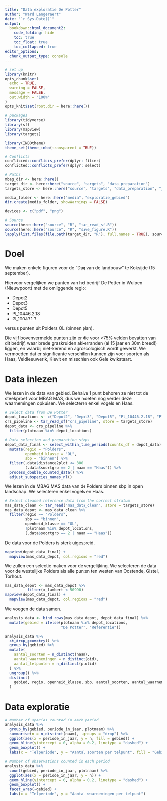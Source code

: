 ```yaml
---
title: "Data exploratie De Potter"
author: "Ward Langeraert"
date: "`r Sys.Date()`"
output:
  bookdown::html_document2:
    code_folding: hide
    toc: true
    toc_float: true
    toc_collapsed: true
editor_options: 
  chunk_output_type: console
---
```


```r
# set up
library(knitr)
opts_chunk$set(
  echo = TRUE,
  warning = FALSE,
  message = FALSE,
  out.width = "100%"
)
opts_knit$set(root.dir = here::here())
```

```r
# packages
library(tidyverse)
library(sf)
library(mapview)
library(targets)

library(INBOtheme)
theme_set(theme_inbo(transparent = TRUE))

# Conflicts
conflicted::conflicts_prefer(dplyr::filter)
conflicted::conflicts_prefer(dplyr::select)

# Paths
mbag_dir <- here::here()
target_dir <- here::here("source", "targets", "data_preparation")
targets_store <- here::here("source", "targets", "data_preparation", "_targets")

media_folder <- here::here("media", "exploratie_gebied")
dir.create(media_folder, showWarnings = FALSE)

devices <- c("pdf", "png")

# Source
source(here::here("source", "R", "tar_read_sf.R"))
source(here::here("source", "R", "save_figure.R"))
lapply(list.files(file.path(target_dir, "R"), full.names = TRUE), source)
```

# Doel

We maken enkele figuren voor de "Dag van de landbouw" te Koksijde (15 september).

Hiervoor vergelijken we punten van het bedrijf De Potter in Wulpen (Nieuwpoort) met de omliggende regio:

- Depot2
- Depot3
- Depot5
- Pl_10446.2.18 
- Pl_10047.1.3

versus punten uit Polders OL (binnen plan).

Die vijf bovenvermelde punten zijn er die voor >75% velden bevatten van dit bedrijf, waar brede graskruiden akkerranden (al 15 jaar en 30m breed!) liggen, en waarbij niet-kerend en agroecologisch wordt gewerkt.
We vermoeden dat er significante verschillen kunnen zijn voor soorten als Haas, Veldleeuwerik, Kievit en misschien ook Gele kwikstaart.

# Data inlezen

We lezen in de data van gebied.
Behalve 1 punt behoren ze niet tot de steekproef voor MBAG MAS, dus we moeten nog verder deze waarnemingen opkuisen.
We selecteren enkel vogels en Haas.

```r
# Select data from De Potter
depot_locations <- c("Depot2", "Depot3", "Depot5", "Pl_10446.2.18", "Pl_10047.1.3")
crs_pipeline <- tar_read_sf("crs_pipeline", store = targets_store)
depot_data <- crs_pipeline %>%
  filter(plotnaam %in% depot_locations)
```

```r
# Data selection and preparation steps
depot_data_final <- select_within_time_periods(counts_df = depot_data) %>%
  mutate(regio = "Polders",
         openheid_klasse = "OL", 
         sbp = "binnen") %>%
  filter(.data$distance2plot <= 300,
         (.data$soortgrp == 2 | naam == "Haas")) %>%
  process_double_counted_data() %>%
  adjust_subspecies_names_nl()
```

We lezen in de MBAG MAS data van de Polders binnen sbp in open landschap.
We selecteren enkel vogels en Haas.

```r
# Select cleaned reference data from the correct stratum
mas_data_clean <- tar_read("mas_data_clean", store = targets_store)
mas_data_depot <- mas_data_clean %>%
  filter(regio == "Polders",
         sbp == "binnen",
         openheid_klasse == "OL",
         !plotnaam %in% depot_locations,
         (.data$soortgrp == 2 | naam == "Haas"))
```

De data voor de Polders is sterk uigespreid.

```r
mapview(depot_data_final) +
  mapview(mas_data_depot, col.regions = "red") 
```

We zullen een selectie maken voor de vergelijking.
We selecteren de data voor de westelijke Polders als alle punten ten westen van Oostende, Gistel, Torhout.

```r
mas_data_depot <- mas_data_depot %>%
          filter(x_lambert < 50990)
mapview(depot_data_final) +
  mapview(mas_data_depot, col.regions = "red")
```

We voegen de data samen.

```r
analysis_data <- bind_rows(mas_data_depot, depot_data_final) %>%
  mutate(gebied = ifelse(plotnaam %in% depot_locations,
                         "De Potter", "Referentie"))
```

```r
analysis_data %>%
  st_drop_geometry() %>%
  group_by(gebied) %>%
  mutate(
    aantal_soorten = n_distinct(naam),
    aantal_waarnemingen = n_distinct(oid),
    aantal_telpunten = n_distinct(plotid)
  ) %>%
  ungroup() %>%
  distinct(
    gebied, regio, openheid_klasse, sbp, aantal_soorten, aantal_waarnemingen, aantal_telpunten
  )
```

# Data exploratie

```r
# Number of species counted in each period
analysis_data %>%
  group_by(gebied, periode_in_jaar, plotnaam) %>%
  summarise(n = n_distinct(naam), .groups = "drop") %>%
  ggplot(aes(x = periode_in_jaar, y = n, fill = gebied)) +
  geom_hline(yintercept = 0, alpha = 0.2, linetype = "dashed") +
  geom_boxplot() +
  labs(x = "Telperiode", y = "Aantal soorten per telpunt", fill = "Gebied")
```


```r
# Number of observations counted in each period
analysis_data %>%
  count(gebied, periode_in_jaar, plotnaam) %>%
  ggplot(aes(x = periode_in_jaar, y = n)) +
  geom_hline(yintercept = 0, alpha = 0.2, linetype = "dashed") +
  geom_boxplot() +
  facet_wrap(~gebied) +
  labs(x = "Telperiode", y = "Aantal waarnemingen per telpunt")
```

